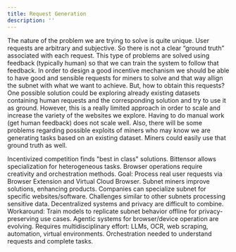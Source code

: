 ```yaml
---
title: Request Generation
description: ''
---
```


The nature of the problem we are trying to solve is quite unique. User requests are arbitrary and subjective. So there is not a clear “ground truth” associated with each request. This type of problems are solved using feedback (typically human) so that we can train the system to follow that feedback. In order to design a good incentive mechanism we should be able to have good and sensible requests for miners to solve and that way allign the subnet with what we want to achieve. But, how to obtain this requests? One possible solution could be exploring already existing datasets containing human requests and the corresponding solution and try to use it as ground. However, this is a really limited approach in order to scale and increase the variety of the websites we explore. Having to do manual work (get human feedback) does not scale well.
Also, there will be some problems regarding possible exploits of miners who may know we are generating tasks based on an existing dataset. Miners could easily use that ground truth as well.

<CardGroup cols={2}>
  <Card title="Why Bittensor?" icon="question-circle">
    Incentivized competition finds "best in class" solutions. Bittensor allows specialization for heterogeneous tasks. Browser operations require creativity and orchestration methods.
  </Card>
  <Card title="Service Layer" icon="browser">
    Goal: Process real user requests via Browser Extension and Virtual Cloud Browser. Subnet miners improve solutions, enhancing products. Companies can specialize subnet for specific websites/software.
  </Card>
  <Card title="Privacy on Bittensor" icon="shield-check">
    Challenges similar to other subnets processing sensitive data. Decentralized systems and privacy are difficult to combine. Workaround: Train models to replicate subnet behavior offline for privacy-preserving use cases.
  </Card>
  <Card title="State of the Art" icon="robot">
    Agentic systems for browser/device operation are evolving. Requires multidisciplinary effort: LLMs, OCR, web scraping, automation, virtual environments. Orchestration needed to understand requests and complete tasks.
  </Card>
</CardGroup>